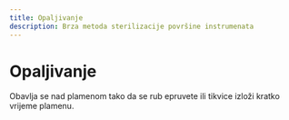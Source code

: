 ```yaml
---
title: Opaljivanje
description: Brza metoda sterilizacije površine instrumenata
---
```


# Opaljivanje

Obavlja se nad plamenom tako da se rub epruvete ili tikvice izloži kratko vrijeme plamenu.